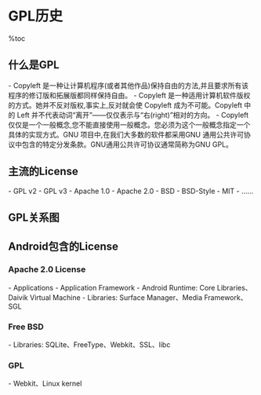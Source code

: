 = GPL历史 =

%toc

== 什么是GPL ==
- Copyleft 是一种让计算机程序(或者其他作品)保持自由的方法,并且要求所有该程序的修订版和拓展版都同样保持自由。
- Copyleft 是一种适用计算机软件版权的方式。她并不反对版权,事实上,反对就会使 Copyleft 成为不可能。Copyleft 中的 Left 并不代表动词“离开”——仅仅表示与“右(right)”相对的方向。
- Copyleft 仅仅是一个一般概念,您不能直接使用一般概念。您必须为这个一般概念指定一个具体的实现方式。GNU 项目中,在我们大多数的软件都采用GNU 通用公共许可协议中包含的特定分发条款。GNU通用公共许可协议通常简称为GNU GPL。

== 主流的License ==
- GPL v2
- GPL v3
- Apache 1.0
- Apache 2.0
- BSD
- BSD-Style
- MIT
- ......

== GPL关系图 ==
{{http:pic/copyleft.png}}

== Android包含的License ==
=== Apache 2.0 License ===
- Applications
- Application Framework
- Android Runtime: Core Libraries、Daivik Virtual Machine
- Libraries: Surface Manager、Media Framework、SGL

=== Free BSD ===
- Libraries: SQLite、FreeType、Webkit、SSL、libc

=== GPL ===
- Webkit、Linux kernel

